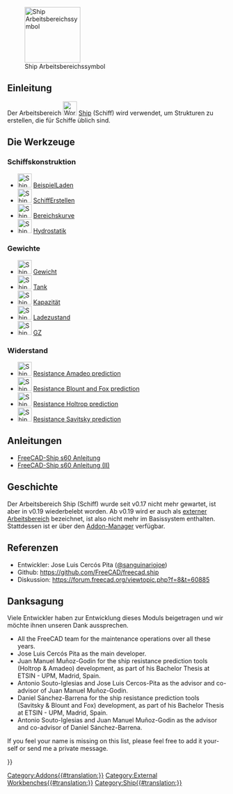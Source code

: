 <languages/>

[[Image:Workbench_Ship.svg|thumb|128px|Ship Arbeitsbereichssymbol]]

{{TOCright}}

<span id="Introduction"></span>
==Einleitung==

Der Arbeitsbereich [[Image:Workbench_Ship.svg|32px]] [[Ship_Workbench/de|Ship]] (Schiff) wird verwendet, um Strukturen zu erstellen, die für Schiffe üblich sind.

<span id="The_Tools"></span>
==Die Werkzeuge==

<span id="Ship_Design"></span>
===Schiffskonstruktion===

* [[Image:Ship_LoadExample.svg|32px]] [[Ship_LoadExample/de|BeispielLaden]]
* [[Image:Ship_CreateShip.svg|32px]] [[Ship_CreateShip/de|SchiffErstellen]]
* [[Image:Ship_AreasCurve.svg|32px]] [[Ship_AreasCurve/de|Bereichskurve]]
* [[Image:Ship_Hydrostatics.svg|32px]] [[Ship_Hydrostatics/de|Hydrostatik]]

<span id="Weights"></span>
===Gewichte===

* [[Image:Ship_Weight.svg|32px]] [[Ship_Weight/de|Gewicht]]
* [[Image:Ship_Tank.svg|32px]] [[Ship_Tank/de|Tank]]
* [[Image:Ship_Capacity.svg|32px]] [[Ship_Capacity/de|Kapazität]]
* [[Image:Ship_LoadCondition.svg|32px]] [[Ship_LoadCondition/de|Ladezustand]]
* [[Image:Ship_GZ.svg|32px]] [[Ship_GZ/de|GZ]]

<span id="Resistance"></span>
===Widerstand===

* [[Image:Ship_ResistanceAmadeo.svg|32px]] [[Ship_ResistanceAmadeo/de|Resistance Amadeo prediction]]
* [[Image:Ship_ResistanceBlountFox.svg|32px]] [[Ship_ResistanceBlountFox/de|Resistance Blount and Fox prediction]]
* [[Image:Ship_ResistanceHoltrop.svg|32px]] [[Ship_ResistanceHoltrop/de|Resistance Holtrop prediction]]
* [[Image:Ship_ResistanceSavitsky.svg|32px]] [[Ship_ResistanceSavitsky/de|Resistance Savitsky prediction]]

<span id="Tutorials"></span>
==Anleitungen==

* [[FreeCAD-Ship_s60_tutorial/de|FreeCAD-Ship s60 Anleitung]]
* [[FreeCAD-Ship_s60_tutorial_(II)/de|FreeCAD-Ship s60 Anleitung (II)]]

<span id="History"></span>
==Geschichte==

Der Arbeitsbereich Ship (Schiff) wurde seit v0.17 nicht mehr gewartet, ist aber in v0.19 wiederbelebt worden. Ab v0.19 wird er auch als [[External_workbenches/de|externer Arbeitsbereich]] bezeichnet, ist also nicht mehr im Basissystem enthalten. Stattdessen ist er über den [[Std_AddonMgr/de|Addon-Manager]] verfügbar.

<span id="References"></span>
==Referenzen==

* Entwickler: Jose Luis Cercós Pita ([https://github.com/sanguinariojoe @sanguinariojoe])
* Github: https://github.com/FreeCAD/freecad.ship
* Diskussion: https://forum.freecad.org/viewtopic.php?f=8&t=60885

<span id="Acknowledgments"></span>
==Danksagung==

Viele Entwickler haben zur Entwicklung dieses Moduls beigetragen und wir möchte ihnen unseren Dank aussprechen.

<div lang="en" dir="ltr" class="mw-content-ltr">
* All the FreeCAD team for the maintenance operations over all these years.
* Jose Luis Cercós Pita as the main developer.
* Juan Manuel Muñoz-Godin for the ship resistance prediction tools (Holtrop & Amadeo) development, as part of his Bachelor Thesis at ETSIN - UPM, Madrid, Spain.
* Antonio Souto-Iglesias and Jose Luis Cercos-Pita as the advisor and co-advisor of Juan Manuel Muñoz-Godin.
* Daniel Sánchez-Barrena for the ship resistance prediction tools (Savitsky & Blount and Fox) development, as part of his Bachelor Thesis at ETSIN - UPM, Madrid, Spain.
* Antonio Souto-Iglesias and Juan Manuel Muñoz-Godin as the advisor and co-advisor of Daniel Sánchez-Barrena.
</div>

<div lang="en" dir="ltr" class="mw-content-ltr">
If you feel your name is missing on this list, please feel free to add it yourself or send me a private message.
</div>


{{Userdocnavi{{#translation:}}}}
[[Category:Addons{{#translation:}}]]
[[Category:External Workbenches{{#translation:}}]]
[[Category:Ship{{#translation:}}]]